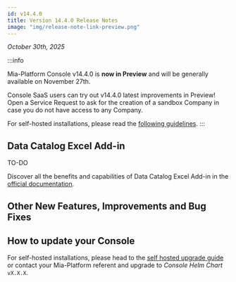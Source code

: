 ```yaml
---
id: v14.4.0
title: Version 14.4.0 Release Notes
image: "img/release-note-link-preview.png"
---
```



_October 30th, 2025_

:::info

Mia-Platform Console v14.4.0 is **now in Preview** and will be generally available on November 27th.

Console SaaS users can try out v14.4.0 latest improvements in Preview! Open a Service Request to ask for the creation of a sandbox Company in case you do not have access to any Company.

For self-hosted installations, please read the [following guidelines](#how-to-update-your-console).
:::

## Data Catalog Excel Add-in

TO-DO

Discover all the benefits and capabilities of Data Catalog Excel Add-in in the [official documentation](/docs/next/products/data_catalog/excel_add_in/overview).

## Other New Features, Improvements and Bug Fixes

<Accordion data={dataAccordion} />

## How to update your Console

For self-hosted installations, please head to the [self hosted upgrade guide](/docs/infrastructure/self-hosted/installation-chart/how-to-upgrade) or contact your Mia-Platform referent and upgrade to _Console Helm Chart_ `vX.X.X`.
